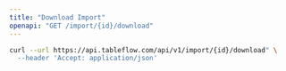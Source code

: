 ```yaml
---
title: "Download Import"
openapi: "GET /import/{id}/download"
---
```


<RequestExample>

```bash cURL
curl --url https://api.tableflow.com/api/v1/import/{id}/download" \
  --header 'Accept: application/json'
```

</RequestExample>
